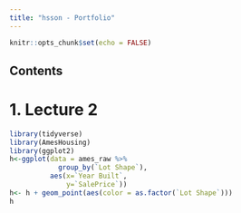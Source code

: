 ```yaml
---
title: "hsson - Portfolio"
---
```


```r
knitr::opts_chunk$set(echo = FALSE)
```
## Contents
# 1. Lecture 2

```r
library(tidyverse)
library(AmesHousing)
library(ggplot2)
h<-ggplot(data = ames_raw %>%
            group_by(`Lot Shape`),
          aes(x=`Year Built`,
              y=`SalePrice`))
h<- h + geom_point(aes(color = as.factor(`Lot Shape`)))
h
```